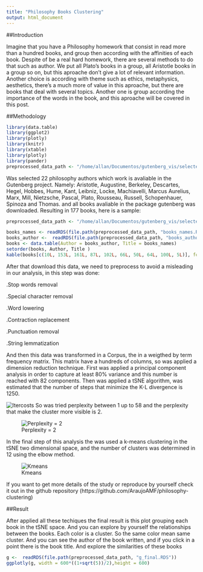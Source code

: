 ```yaml
---
title: "Philosophy Books Clustering"
output: html_document
---
```


##Introduction

Imagine that you have a Philosophy homework that consist in read more than a hundred books, and group then according with the affinities of each book. Despite of be a real hard homework, there are several methods to do that such as author. We put all Plato's books in a group, all Aristotle books in a group so on, but this aproache don't give a lot of relevant information. Another choice is according with theme such as ethics, metaphysics, aesthetics, there's a much more of value in this aproache, but there are books that deal with several topics. Another one is group according the importance of the words in the book, and this aproache will be covered in this post.

##Methodology

```r
library(data.table)
library(ggplot2)
library(plotly)
library(knitr)
library(xtable)
library(plotly)
library(pander)
preprocessed_data_path <- "/home/allan/Documentos/gutenberg_vis/selected_books"
```

Was selected 22 philosophy authors which work is avaliable in the Gutenberg project. Namely: Aristotle, Augustine, Berkeley, Descartes, Hegel, Hobbes, Hume, Kant, Leibniz, Locke, Machiavelli, Marcus Aurelius, Marx, Mill, Nietzsche, Pascal, Plato, Rousseau, Russell, Schopenhauer, Spinoza and Thomas. and all books avaliable in the package gutenberg was downloaded. Resulting in 177 books, here is a sample:

```r
preprocessed_data_path <- "/home/allan/Documentos/gutenberg_vis/selected_books"

books_names <- readRDS(file.path(preprocessed_data_path, "books_names.RDS"))
books_author <-  readRDS(file.path(preprocessed_data_path, "books_author.RDS"))
books <- data.table(Author = books_author, Title = books_names)
setorder(books, Author, Title )
kable(books[c(10L, 153L, 161L, 87L, 102L, 66L, 50L, 64L, 100L, 5L)], format = "pandoc")
```


After that download this data, we need to preprocess to avoid a misleading in our analysis, in this step was done:

.Stop words removal

.Special character removal

.Word lowering

.Contraction replacement

.Punctuation removal

.String lemmatization

And then this data was transformed in a Corpus, the in a weigthed by term frequency matrix. This matrix have a hundreds of columns, so was applied a dimension reduction technique. 
First was applied a principal component analysis in order to capture at least 80% variance and this number is reached with 82 components. Then was applied a tSNE algorithm, was estimated that the number of steps that minimize the K-L divergence is 1250. 

![Itercosts](/home/allan/Documentos/gutenberg_vis/images/itercosts.png)
So was tried perplexity between 1 up to 58 and the perplexity that make the cluster more visible is 2.

![Perplexity = 2](/home/allan/Documentos/gutenberg_vis/images/perplexity_2.png)

In the final step of this analysis the was used a k-means clustering in the tSNE two dimensional space, and the number of clusters was determined in 12 using the elbow method.

![Kmeans](/home/allan/Documentos/gutenberg_vis/images/kmeans_withness.png)

If you want to get more details of the study or reproduce by yourself check it out in the github repository    (https://github.com/AraujoAMF/philosophy-clustering) 

##Result

After applied all these techiques the final result is this plot grouping each book in the tSNE space. And you can explore by yourself the relationships between the books. Each color is a cluster. So the same color mean same cluster. And you can see the author of the book written, and if you click in a point there is the book title. And explore the similarities of these books

```r
g <-  readRDS(file.path(preprocessed_data_path, "g_final.RDS"))
ggplotly(g, width = 600*((1+sqrt(5))/2),height = 600)
```




